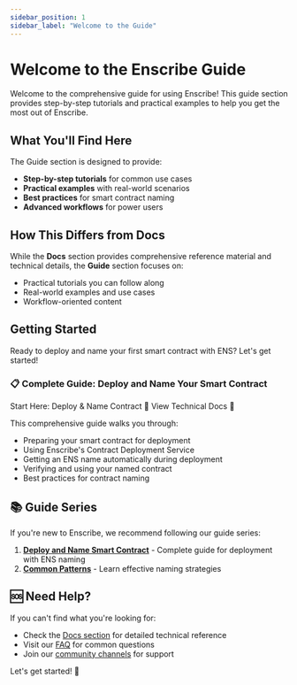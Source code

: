 ```yaml
---
sidebar_position: 1
sidebar_label: "Welcome to the Guide"
---
```



# Welcome to the Enscribe Guide

Welcome to the comprehensive guide for using Enscribe! This guide section provides step-by-step tutorials and practical examples to help you get the most out of Enscribe.

## What You'll Find Here

The Guide section is designed to provide:

- **Step-by-step tutorials** for common use cases
- **Practical examples** with real-world scenarios  
- **Best practices** for smart contract naming
- **Advanced workflows** for power users

## How This Differs from Docs

While the **Docs** section provides comprehensive reference material and technical details, the **Guide** section focuses on:

- Practical tutorials you can follow along
- Real-world examples and use cases
- Workflow-oriented content

## Getting Started

Ready to deploy and name your first smart contract with ENS? Let's get started!

### 📋 Complete Guide: Deploy and Name Your Smart Contract

<div style={{display: 'flex', gap: '1rem', marginBottom: '2rem'}}>
  <Link
    className="button button--primary button--lg"
    to="/guide/deploy-and-name-smart-contract">
    Start Here: Deploy & Name Contract 🚀
  </Link>
  <Link
    className="button button--secondary button--lg"
    to="/docs">
    View Technical Docs 📖
  </Link>
</div>

This comprehensive guide walks you through:
- Preparing your smart contract for deployment
- Using Enscribe's Contract Deployment Service
- Getting an ENS name automatically during deployment
- Verifying and using your named contract
- Best practices for contract naming

## 📚 Guide Series

If you're new to Enscribe, we recommend following our guide series:

1. **[Deploy and Name Smart Contract](/guide/deploy-and-name-smart-contract)** - Complete guide for deployment with ENS naming
2. **[Common Patterns](/guide/common-patterns)** - Learn effective naming strategies

## 🆘 Need Help?

If you can't find what you're looking for:

- Check the [Docs section](/docs) for detailed technical reference
- Visit our [FAQ](/docs/faqs) for common questions
- Join our [community channels](https://discord.gg/8QUMMdS5GY) for support

Let's get started! 🚀
